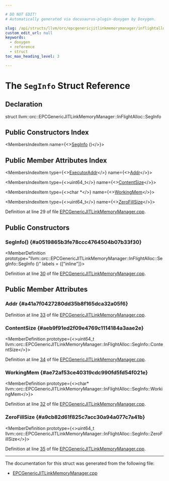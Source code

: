```yaml
---

# DO NOT EDIT!
# Automatically generated via docusaurus-plugin-doxygen by Doxygen.

slug: /api/structs/llvm/orc/epcgenericjitlinkmemorymanager/inflightalloc/seginfo
custom_edit_url: null
keywords:
  - doxygen
  - reference
  - struct
toc_max_heading_level: 3

---
```





# The `SegInfo` Struct Reference

<DoxygenPage pluginConfig={pluginConfig}>



## Declaration

<CodeBlock>struct llvm::orc::EPCGenericJITLinkMemoryManager::InFlightAlloc::SegInfo</CodeBlock>

## Public Constructors Index

<MembersIndex>

<MembersIndexItem
  name={<><a href="#a0519865b3fe78ccc4764504b07b33f30">SegInfo</a> ()</>}>
</MembersIndexItem>

</MembersIndex>

## Public Member Attributes Index

<MembersIndex>

<MembersIndexItem
  type={<><a href="/docs/api/classes/llvm/orc/executoraddr">ExecutorAddr</a></>}
  name={<><a href="#a41a7f0427280dd35b8f165dca32a05f6">Addr</a></>}>
</MembersIndexItem>

<MembersIndexItem
  type={<>uint64&#95;t</>}
  name={<><a href="#aeb9f91ed2f09e4769c1114184a3aae2e">ContentSize</a></>}>
</MembersIndexItem>

<MembersIndexItem
  type={<>char &#42;</>}
  name={<><a href="#ae72af53ce40319cdc990fd5fd54f021e">WorkingMem</a></>}>
</MembersIndexItem>

<MembersIndexItem
  type={<>uint64&#95;t</>}
  name={<><a href="#a9cb82d61f825c7acc30a94a077c7a41b">ZeroFillSize</a></>}>
</MembersIndexItem>

</MembersIndex>


Definition at line 29 of file <a href="/docs/api/files/lib/lib/executionengine/lib/executionengine/orc/epcgenericjitlinkmemorymanager-cpp">EPCGenericJITLinkMemoryManager.cpp</a>.

<SectionDefinition>

## Public Constructors

### SegInfo() {#a0519865b3fe78ccc4764504b07b33f30}

<MemberDefinition
  prototype="llvm::orc::EPCGenericJITLinkMemoryManager::InFlightAlloc::SegInfo::SegInfo ()"
  labels = {["inline"]}>

Definition at line <a href="/docs/api/files/lib/lib/executionengine/lib/executionengine/orc/epcgenericjitlinkmemorymanager-cpp/#l00030">30</a> of file <a href="/docs/api/files/lib/lib/executionengine/lib/executionengine/orc/epcgenericjitlinkmemorymanager-cpp">EPCGenericJITLinkMemoryManager.cpp</a>.
</MemberDefinition>

</SectionDefinition>

<SectionDefinition>

## Public Member Attributes

### Addr {#a41a7f0427280dd35b8f165dca32a05f6}

<MemberDefinition
  prototype="ExecutorAddr llvm::orc::EPCGenericJITLinkMemoryManager::InFlightAlloc::SegInfo::Addr">

Definition at line <a href="/docs/api/files/lib/lib/executionengine/lib/executionengine/orc/epcgenericjitlinkmemorymanager-cpp/#l00033">33</a> of file <a href="/docs/api/files/lib/lib/executionengine/lib/executionengine/orc/epcgenericjitlinkmemorymanager-cpp">EPCGenericJITLinkMemoryManager.cpp</a>.
</MemberDefinition>

### ContentSize {#aeb9f91ed2f09e4769c1114184a3aae2e}

<MemberDefinition
  prototype={<>uint64&#95;t llvm::orc::EPCGenericJITLinkMemoryManager::InFlightAlloc::SegInfo::ContentSize</>}>

Definition at line <a href="/docs/api/files/lib/lib/executionengine/lib/executionengine/orc/epcgenericjitlinkmemorymanager-cpp/#l00034">34</a> of file <a href="/docs/api/files/lib/lib/executionengine/lib/executionengine/orc/epcgenericjitlinkmemorymanager-cpp">EPCGenericJITLinkMemoryManager.cpp</a>.
</MemberDefinition>

### WorkingMem {#ae72af53ce40319cdc990fd5fd54f021e}

<MemberDefinition
  prototype={<>char&#42; llvm::orc::EPCGenericJITLinkMemoryManager::InFlightAlloc::SegInfo::WorkingMem</>}>

Definition at line <a href="/docs/api/files/lib/lib/executionengine/lib/executionengine/orc/epcgenericjitlinkmemorymanager-cpp/#l00032">32</a> of file <a href="/docs/api/files/lib/lib/executionengine/lib/executionengine/orc/epcgenericjitlinkmemorymanager-cpp">EPCGenericJITLinkMemoryManager.cpp</a>.
</MemberDefinition>

### ZeroFillSize {#a9cb82d61f825c7acc30a94a077c7a41b}

<MemberDefinition
  prototype={<>uint64&#95;t llvm::orc::EPCGenericJITLinkMemoryManager::InFlightAlloc::SegInfo::ZeroFillSize</>}>

Definition at line <a href="/docs/api/files/lib/lib/executionengine/lib/executionengine/orc/epcgenericjitlinkmemorymanager-cpp/#l00035">35</a> of file <a href="/docs/api/files/lib/lib/executionengine/lib/executionengine/orc/epcgenericjitlinkmemorymanager-cpp">EPCGenericJITLinkMemoryManager.cpp</a>.
</MemberDefinition>

</SectionDefinition>

<hr/>

The documentation for this struct was generated from the following file:

<ul>
<li><a href="/docs/api/files/lib/lib/executionengine/lib/executionengine/orc/epcgenericjitlinkmemorymanager-cpp">EPCGenericJITLinkMemoryManager.cpp</a></li>
</ul>

</DoxygenPage>
